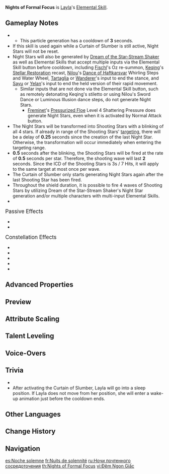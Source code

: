 {{Talent Infobox
|image         = Talent Nights of Formal Focus.png
|character     = Layla
|type          = Elemental Skill
|info          = Puts forth a [[shield]] known as the Curtain of Slumber, dealing {{Color|AoE Cryo DMG}}.<br>The Curtain of Slumber's DMG Absorption is based on Layla's Max [[HP]] and absorbs {{Color|Cryo DMG}} with 250% effectiveness. When the shield is deployed, Layla will have {{Cryo}} applied to her briefly.<br><br>'''Night Stars and Shooting Stars'''<br>While the Curtain of Slumber is active, it will create 1 Night Star that will be attached to it every 1.5s. When a character protected by this shield uses an Elemental Skill, 2 Night Stars will be created. Night Stars can be created once every 0.3s in this way. A maximum of 4 Night Stars can be accumulated at any one time.<br>Once the Curtain of Slumber has accumulated 4 Night Stars and there are opponents nearby, these Night Stars will transform into homing Shooting Stars that will be fired off in sequence, dealing {{Color|Cryo DMG}} to any opponents hit.<br>If the Curtain of Slumber's duration ends or it is destroyed, the Night Stars will disappear. If they are already being fired off as Shooting Stars, these Shooting Stars will last until this wave of shots ends.<br><br>New Night Stars cannot be created until the previous wave of Shooting Stars has been fired completely.
|CD            = 12s
|scale_att1    = Max HP
|scale_att2    = ATK
|attr1         = Skill DMG
|value1        = 12.8–27.2%
|attr2         = Shooting Star DMG
|value2        = 14.7–31.3%
|attr3         = Base Shield DMG Absorption
|value3        = 10.8–23% Max HP+1,040–2,860
|attr4         = Shield Duration
|value4        = 12s
|utility1      = Shield
|utility2      = Frozen Status to Self
}}
{{Description|"She and I are like two master artisans who have never met, yet who sit at the same cushioned seat, embroidering the same dream-flower."}}
'''Nights of Formal Focus''' is [[Layla]]'s [[Elemental Skill]].

==Gameplay Notes==
* {{Talent Note|particles|Shooting Star|1.33}}
** This particle generation has a cooldown of '''3''' seconds.
* If this skill is used again while a Curtain of Slumber is still active, Night Stars will not be reset.
* Night Stars will also be generated by [[Dream of the Star-Stream Shaker]] as well as Elemental Skills that accept multiple inputs via the Elemental Skill button before cooldown, including [[Fischl]]'s Oz re-summon, [[Keqing]]'s [[Stellar Restoration]] recast, [[Nilou]]'s [[Dance of Haftkarsvar]] Whirling Steps and Water Wheel, [[Tartaglia]] or [[Wanderer]]'s input to end the stance, and [[Sayu]] or [[Yelan]]'s input to end the held version of their rapid movement.
** Similar inputs that are not done via the Elemental Skill button, such as remotely detonating Keqing's stiletto or using Nilou's Sword Dance or Luminous Illusion dance steps, do not generate Night Stars.
*** [[Freminet]]'s [[Pressurized Floe]] Level 4 Shattering Pressure does generate Night Stars, even when it is activated by Normal Attack button.
* The Night Stars will be transformed into Shooting Stars with a blinking of all 4 stars. If already in range of the Shooting Stars' [[targeting]], there will be a delay of '''0.25''' seconds since the creation of the last Night Star. Otherwise, the transformation will occur immediately when entering the targeting range.
* '''0.5''' seconds after the blinking, the Shooting Stars will be fired at the rate of '''0.5''' seconds per star. Therefore, the shooting wave will last '''2''' seconds. Since the ICD of the Shooting Stars is 3s / 7 Hits, it will apply {{Cryo}} to the same target at most once per wave.
* The Curtain of Slumber only starts generating Night Stars again after the last Shooting Star has been fired.
* Throughout the shield duration, it is possible to fire 4 waves of Shooting Stars by utilizing Dream of the Star-Stream Shaker's Night Star generation and/or multiple characters with multi-input Elemental Skills.
* {{Talent Note|character=Layla|snapshot|Shooting Star DMG|snapshottime=when Shooting Stars are fired}}

;<big>Passive Effects</big>
* {{Talent Note|character=Layla|talent=Nights of Formal Focus|ascension|1|Like Nascent Light|The [[Shield Strength]] of a character protected by a Curtain of Slumber increases by 6% each time a Night Star is gained, up to a maximum of 4 stacks and lasting until the Curtain of Slumber disappears.}}
* {{Talent Note|character=Layla|talent=Nights of Formal Focus|ascension|2|Sweet Slumber Undisturbed}}

;<big>Constellation Effects</big>
* {{Talent Note|constellation|1|Fortress of Fantasy}}
* {{Talent Note|constellation|2|Light's Remit}}
* {{Talent Note|constellation|3|Secrets of the Night}}
* {{Talent Note|constellation|4|Starry Illumination}}
* {{Talent Note|constellation|6|Radiant Soulfire}}

==Advanced Properties==
{{Advanced Properties
|title   = Skill DMG
|gu      = 1U
|icdtag  = none
|poise   = 30
|impulse = 3

|title2   = Shooting Star DMG
|gu2      = 1U
|icdtag2  = Elemental Skill
|icdtype2 = 3s/7 Hits
|poise2   = 15
|impulse2 = 2

|title3   = Frozen to Self
|gu3      = 1U, 0.1s
|icdtag3  = none
|poise3   = &mdash;
|impulse3 = &mdash;
}}

==Preview==
{{Preview
|file=Nights of Formal Focus Preview
}}

==Attribute Scaling==
{{Talent Scaling
|talentType=Elemental Skill
|levels=13
|order=skilldmg,shootingstardmg,baseshielddmgabsorption,shieldduration,cd
|titles=Skill DMG (%),Shooting Star DMG (%),Base Shield DMG Absorption (%&nbsp;Max HP +),Shield Duration,CD
|skilldmg_1=12.8
|skilldmg_2=13.76
|skilldmg_3=14.72
|skilldmg_4=16
|skilldmg_5=16.96
|skilldmg_6=17.92
|skilldmg_7=19.2
|skilldmg_8=20.48
|skilldmg_9=21.76
|skilldmg_10=23.04
|skilldmg_11=24.32
|skilldmg_12=25.6
|skilldmg_13=27.2
|shootingstardmg_1=14.72
|shootingstardmg_2=15.82
|shootingstardmg_3=16.93
|shootingstardmg_4=18.4
|shootingstardmg_5=19.5
|shootingstardmg_6=20.61
|shootingstardmg_7=22.08
|shootingstardmg_8=23.55
|shootingstardmg_9=25.02
|shootingstardmg_10=26.5
|shootingstardmg_11=27.97
|shootingstardmg_12=29.44
|shootingstardmg_13=31.28
|baseshielddmgabsorption_1=10.8+1,040
|baseshielddmgabsorption_2=11.61+1,144
|baseshielddmgabsorption_3=12.42+1,256
|baseshielddmgabsorption_4=13.5+1,378
|baseshielddmgabsorption_5=14.31+1,508
|baseshielddmgabsorption_6=15.12+1,646
|baseshielddmgabsorption_7=16.2+1,794
|baseshielddmgabsorption_8=17.28+1,950
|baseshielddmgabsorption_9=18.36+2,114
|baseshielddmgabsorption_10=19.44+2,288
|baseshielddmgabsorption_11=20.52+2,470
|baseshielddmgabsorption_12=21.6+2,660
|baseshielddmgabsorption_13=22.95+2,860
|shieldduration=12s
|cd=12s
}}

==Talent Leveling==
{{Talent Upgrade|Layla}}

==Voice-Overs==
{{Talent VO}}

==Trivia==
* {{Talent Note|clap}}
* After activating the Curtain of Slumber, Layla will go into a sleep position. If Layla does not move from her position, she will enter a wake-up animation just before the cooldown ends.

==Other Languages==
{{Other Languages
|en      = Nights of Formal Focus
|zhs     = 垂裳端凝之夜
|zhs_rm  = Chuícháng Duānníng zhī Yè
|zht     = 垂裳端凝之夜
|zht_rm  = Chuícháng Duānníng zhī Yè
|zh_tl   = Night of Imposing Idleness
|ja      = 垂裳凛然の夜
|ja_rm   = Suishou Rinzen no Yoru
|ja_tl   = Night of Awe-Inspiring Idleness
|ko      = 근심 없는 밤
|ko_tl   = Light-Hearted Night
|es      = Noche solemne
|es_tl   = Solemn Night
|fr      = Nuits de solennité
|fr_tl   = Nights of Solemnity
|ru      = Ночи почтенного сосредоточения
|ru_tl   = Nights of Eminent Focus
|th      = Nights of Formal Focus
|vi      = Đêm Ngon Giấc
|vi_tl   = Good Night's Sleep
|de      = Nacht des feierlichen Fokus
|de_tl   = Night of Celebratory Focus
|id      = Nights of Formal Focus
|pt      = Noites Solenes
|pt_tl   = Solemn Nights
|tr      = Odaklanma Gecesi
|tr_tl   = Focusing Night
|it      = Concentrazione solenne
|it_tl   = Solemn Focus
}}

==Change History==
{{Change History|3.2}}

==Navigation==
{{Talent Navbox|Layla}}

[[es:Noche solemne]]
[[fr:Nuits de solennité]]
[[ru:Ночи почтенного сосредоточения]]
[[th:Nights of Formal Focus]]
[[vi:Đêm Ngon Giấc]]